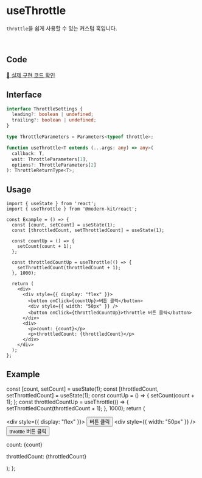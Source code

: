 
# useThrottle

`throttle`을 쉽게 사용할 수 있는 커스텀 훅입니다.

<br />

## Code
[🔗 실제 구현 코드 확인](https://github.com/modern-agile-team/modern-kit/blob/main/packages/react/src/hooks/useThrottle/index.ts)

## Interface
```ts title="typescript"
interface ThrottleSettings {
  leading?: boolean | undefined;
  trailing?: boolean | undefined;
}

type ThrottleParameters = Parameters<typeof throttle>;
```
```ts title="typescript"
function useThrottle<T extends (...args: any) => any>(
  callback: T,
  wait: ThrottleParameters[1],
  options?: ThrottleParameters[2]
): ThrottleReturnType<T>;
```

## Usage
```tsx title="typescript"
import { useState } from 'react';
import { useThrottle } from '@modern-kit/react';

const Example = () => {
  const [count, setCount] = useState(1);
  const [throttledCount, setThrottledCount] = useState(1);

  const countUp = () => {
    setCount(count + 1);
  };

  const throttledCountUp = useThrottle(() => {
    setThrottledCount(throttledCount + 1);
  }, 1000);

  return (
    <div>
      <div style={{ display: "flex" }}>
        <button onClick={countUp}>버튼 클릭</button>
        <div style={{ width: "50px" }} />
        <button onClick={throttledCountUp}>throttle 버튼 클릭</button>
      </div>
      <div>
        <p>count: {count}</p>
        <p>throttledCount: {throttledCount}</p>
      </div>
    </div>
  );
};
```

## Example

  const [count, setCount] = useState(1);
  const [throttledCount, setThrottledCount] = useState(1);
  const countUp = () => {
    setCount(count + 1);
  };
  const throttledCountUp = useThrottle(() => {
    setThrottledCount(throttledCount + 1);
  }, 1000);
  return (
    <div>
      <div style={{ display: "flex" }}>
        <button onClick={countUp}>버튼 클릭</button>
        <div style={{ width: "50px" }} />
        <button onClick={throttledCountUp}>throttle 버튼 클릭</button>
      </div>
      <div>
        <p>count: {count}</p>
        <p>throttledCount: {throttledCount}</p>
      </div>
    </div>
  );
};

<Example />